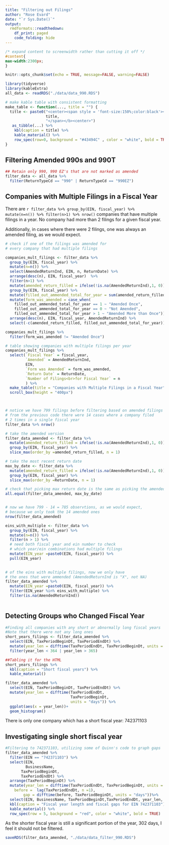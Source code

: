 ```yaml
---
title: "Filtering out Filings"
author: "Rose Evard"
date: "`r Sys.Date()`"
output:
  rmdformats::readthedown:
    df_print: paged
    code_folding: hide
---
```


```css

/* expand content to screenwidth rather than cutting it off */
#content{
max-width:2300px;
}

```


```r
knitr::opts_chunk$set(echo = TRUE, message=FALSE, warning=FALSE)

library(tidyverse)
library(kableExtra)
all_data <- readRDS("./data/data_990.RDS")

```


```r

# make kable table with consistent formatting
make_table <- function(..., title = "") {
  title <- paste0("<center><span style = 'font-size:150%;color:black'><b>",
                  title,
                  "</span></b><center>")
   as_tibble(...) %>%
    kbl(caption = title) %>%
    kable_material() %>%
    row_spec(row=0, background = "#43494C" , color = "white", bold = TRUE)
}

```

## Filtering Amended 990s and 990T  

```r
## Retain only 990, 990 EZ's that are not marked as amended
filter_data <- all_data %>%
  filter(ReturnTypeCd == "990" | ReturnTypeCd == "990EZ")
```


## Companies with Multiple Filings in a Fiscal Year

There are `r filter_data %>% group_by(EIN, fiscal_year) %>% mutate(n=n()) %>% filter(n>1) %>% nrow()` companies that have multiple filings in a year. No company had more than 2 filings for a given fiscal year.

Additionally, in cases where there were 2 filings, one was always an amended filing, as we would expect.


```r

# check if one of the filings was amended for 
# every company that had multiple filings  

companies_mult_filings <- filter_data %>%
  group_by(EIN, fiscal_year) %>%
  mutate(n=n()) %>% 
  select(AmendedReturnInd, EIN, n, ReturnDate) %>%
  arrange(desc(n), EIN, fiscal_year)  %>% 
  filter(n>1) %>%
  mutate(amended_return_filled = ifelse(!is.na(AmendedReturnInd),1, 0)) %>%
  group_by(EIN, fiscal_year) %>%
  mutate(filled_out_ammended_total_for_year = sum(amended_return_filled)) %>%
  mutate(form_was_amended = case_when(
    filled_out_ammended_total_for_year == 1 ~ "Amended Once",
    filled_out_ammended_total_for_year == 0 ~ "Not Amended",
    filled_out_ammended_total_for_year > 1 ~ "Amended More than Once")) %>%
  arrange(desc(n), EIN, fiscal_year, AmendedReturnInd) %>%
  select(-c(amended_return_filled, filled_out_ammended_total_for_year))

```

```r

companies_mult_filings %>%
  filter(form_was_amended != "Amended Once")


```

```r

# table showing companies with multiple filings per year
companies_mult_filings %>%
  select(`Fiscal Year` = fiscal_year,
         `Amended` = AmendedReturnInd,
         EIN, 
         `Form was Amended` = form_was_amended,
         `Return Date` = ReturnDate,
         `Number of Filings<br>for Fiscal Year` = n
         ) %>%
  make_table(title = "Companies with Multiple Filings in a Fiscal Year" ) %>%
  scroll_box(height = "400px")




```

```r

# notice we have 799 filings before filtering based on amended filings
# from the previous code there were 14 cases where a company filed 
# 2 times in a single fiscal year
filter_data %>% nrow() 

# take the amended version
filter_data_amended <- filter_data %>%
  mutate(amended_return_filled = ifelse(!is.na(AmendedReturnInd),1, 0)) %>%
  group_by(EIN, fiscal_year) %>%
  slice_max(order_by =amended_return_filled, n = 1)

# take the most recent return date
max_by_date <- filter_data %>%
  mutate(amended_return_filled = ifelse(!is.na(AmendedReturnInd),1, 0)) %>%
  group_by(EIN, fiscal_year) %>%
  slice_max(order_by =ReturnDate, n = 1)

# check that picking max return date is the same as picking the amended one
all.equal(filter_data_amended, max_by_date)


# now we have 799 - 14 = 785 observtions, as we would expect, 
# because we only took the 14 amended ones
nrow(filter_data_amended)

eins_with_multiple <- filter_data %>%
  group_by(EIN, fiscal_year) %>%
  mutate(n=n()) %>%
  filter(n > 1) %>%
  # need both fiscal year and ein number to check
  # which year/ein combinations had multiple filings
  mutate(EIN_year =paste0(EIN, fiscal_year)) %>%
  pull(EIN_year)
  

# of the eins with multiple filings, now we only have
# the ones that were ammended (AmendedReturnInd is "X", not NA)
filter_data_amended %>%
  mutate(EIN_year =paste0(EIN, fiscal_year)) %>%
  filter(EIN_year %in% eins_with_multiple) %>%
  filter(is.na(AmendedReturnInd)) 
  
```


## Detecting Groups who Changed Fiscal Year  

```r
#Finding all companies with any short or abnormally long fiscal years  
#Note that there were not any long ones
short_years_filings <- filter_data_amended %>%
  select(EIN, TaxPeriodBeginDt, TaxPeriodEndDt) %>%
  mutate(year_len = difftime(TaxPeriodEndDt, TaxPeriodBeginDt, units = "days")) %>%
  filter(year_len < 364 | year_len > 365)

##Tabling it for the HTML
short_years_filings %>%
  kbl(caption = "Short fiscal years") %>%
  kable_material()
```

```r

filter_data_amended %>%
  select(EIN, TaxPeriodBeginDt, TaxPeriodEndDt) %>%
  mutate(year_len = difftime(TaxPeriodEndDt,
                             TaxPeriodBeginDt, 
                             units = "days")) %>%
  ggplot(aes(x = year_len))+
  geom_histogram()

```



There is only one company which has a short fiscal year: 742371103

## Investigating single short fiscal year  

```r
#Filtering to 742371103, utilizing some of Quinn's code to graph gaps
filter_data_amended %>%
  filter(EIN == "742371103") %>%
  select(EIN, 
         BusinessName,
       TaxPeriodBeginDt, 
       TaxPeriodEndDt) %>%
  arrange(TaxPeriodBeginDt) %>%
  mutate(year_len = difftime(TaxPeriodEndDt, TaxPeriodBeginDt, units = "days"),
    before =  lag(TaxPeriodEndDt, n =1),
        gap = difftime(before, TaxPeriodBeginDt, units = "days"))%>%
  select(EIN, BusinessName, TaxPeriodBeginDt,TaxPeriodEndDt, year_len, gap) %>%
  kbl(caption = "Fiscal year length and fiscal gaps for EIN 742371103") %>%
  kable_material() %>%
  row_spec(row = 5, background = "red", color = "white", bold = TRUE)
```

As the shorter fiscal year is still a significant portion of the year, 302 days, I feel it should not be filtered.  

```r

saveRDS(filter_data_amended, "./data/data_filter_990.RDS")

```

